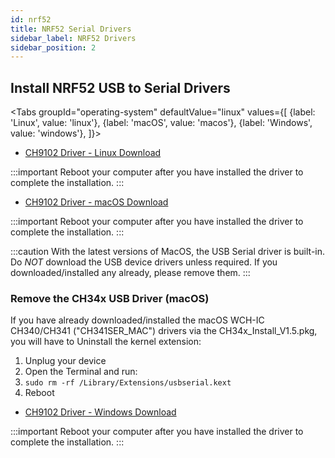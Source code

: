 ```yaml
---
id: nrf52
title: NRF52 Serial Drivers
sidebar_label: NRF52 Drivers
sidebar_position: 2
---
```



## Install NRF52 USB to Serial Drivers

<Tabs
groupId="operating-system"
defaultValue="linux"
values={[
{label: 'Linux', value: 'linux'},
{label: 'macOS', value: 'macos'},
{label: 'Windows', value: 'windows'},
]}>

<TabItem value="linux">

- [CH9102 Driver - Linux Download](http://www.wch-ic.com/downloads/CH341SER_LINUX_ZIP.html)

:::important
Reboot your computer after you have installed the driver to complete the installation.
:::

</TabItem>

<TabItem value="macos">

- [CH9102 Driver - macOS Download](https://github.com/WCHSoftGroup/ch34xser_macos)

:::important
Reboot your computer after you have installed the driver to complete the installation.
:::

:::caution
With the latest versions of MacOS, the USB Serial driver is built-in. Do _NOT_ download the USB device drivers unless required. If you downloaded/installed any already, please remove them.
:::

### Remove the CH34x USB Driver (macOS)

If you have already downloaded/installed the macOS WCH-IC CH340/CH341
("CH341SER_MAC") drivers via the CH34x_Install_V1.5.pkg, you will have to
Uninstall the kernel extension:

1. Unplug your device
2. Open the Terminal and run:
3. `sudo rm -rf /Library/Extensions/usbserial.kext`
4. Reboot

</TabItem>

<TabItem value="windows">

- [CH9102 Driver - Windows Download](http://www.wch-ic.com/downloads/CH341SER_EXE.html)

:::important
Reboot your computer after you have installed the driver to complete the installation.
:::

</TabItem>

</Tabs>